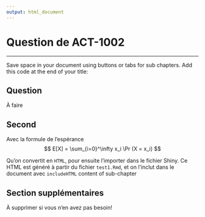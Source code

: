```yaml
---
output: html_document
---
```

# Question de ACT-1002 {.tabset .tabset-fade .tabset-pills}



***
Save space in your document using buttons or tabs for sub chapters. Add this code at the end of your title:

## Question
À faire

## Second
Avec la formule de l'espérance
$$
E[X] = \sum_{i=0}^\infty x_i \Pr (X = x_i)
$$

Qu'on convertit en `HTML`, pour ensuite l'importer dans le fichier Shiny. Ce HTML est généré à partir du fichier `test1.Rmd`, et on l'inclut dans le document avec `includeHTML`
content of sub-chapter

## Section supplémentaires
À supprimer si vous n'en avez pas besoin!
